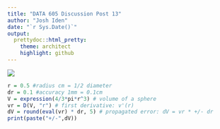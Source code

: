 ```yaml
---
title: "DATA 605 Discussion Post 13"
author: "Josh Iden"
date: "`r Sys.Date()`"
output:
  prettydoc::html_pretty:
    theme: architect
    highlight: github
---
```


![](/Users/joshiden/Downloads/Screenshot 2022-11-16 at 12.33.31 PM.png)

```r
r = 0.5 #radius cm = 1/2 diameter
dr = 0.1 #accuracy 1mm = 0.1cm
V = expression(4/3*pi*r^3) # volume of a sphere
vr = D(V, "r") # first derivative: v'(r)
dV = round(eval(vr) * dr, 5) # propagated error: dV = vr * +/- dr
print(paste("+/-",dV))
```


